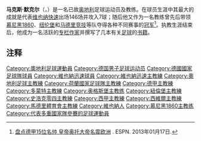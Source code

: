 {{expand language|time=2021-01-01}}
{{Football manager infobox
| name = 马克斯·默克尔<br>{{lang|de|Max Merkel}}
| fullname = {{lang|de|Maximilian Merkel}} 
| image  = Max Merkel, de trainer van Neurenberg, Bestanddeelnr 921-6907.jpg
| birth_date = {{Birth date|1918|12|07}}
| birth_place = {{AUT}}[[维也纳|维也纳]]
| death_date = {{death date and age|2006|11|28|1918|12|7|df=y}}
| cityofdeath = {{GER}}[[普茨布伦|普茨布伦]]
| height = 
| position = [[後衛_(足球)|后卫]]
| youthyears1 =   
| youthclubs1 =   
| years1 = 1937–1942 
| clubs1 = [[維也納體育會|维也纳体育]]
| caps1  = 
| goals1 = 
| years2 = 1942–1945 
| clubs2 = {{link-de|马尔克斯多夫|LSV Markersdorf an der Pielach}}
| caps2  = 
| goals2 = 
| years3 = 1945–1946 
| clubs3 = [[維也納體育會|维也纳体育]]
| caps3  = 
| goals3 = 
| years4 = 1946–1954
| clubs4 = [[维也纳快速|维也纳快速]]
| caps4  = 
| goals4 = 
| nationalyears1 = 1939
| nationalteam1  = [[德国国家足球队|纳粹德国]]
| nationalcaps1  = 1
| nationalgoals1 = 0
| nationalyears2 = 1952
| nationalteam2  = [[奥地利国家足球队|奥地利]]
| nationalcaps2  = 1
| nationalgoals2 = 0
| manageryears1  = 1954–1955 
| managerclubs1  = {{link-en|克莱因胡特|HBS Craeyenhout (football club)}}
| manageryears2  = 1955–1956 
| managerclubs2  = [[荷兰国家足球队|荷兰]]
| manageryears3  = 1956–1958 
| managerclubs3  = [[维也纳快速|维也纳快速]]
| manageryears4  = 1958–1961 
| managerclubs4  = [[多特蒙德足球俱乐部|多特蒙德]]
| manageryears5  = 1961–1966 
| managerclubs5  = [[慕尼黑1860|慕尼黑1860]]
| manageryears6  = 1967–1969 
| managerclubs6  = [[纽伦堡足球俱乐部|纽伦堡]]
| manageryears7  = 1969–1971 
| managerclubs7  = [[塞维利亚足球俱乐部|塞维利亚]]
| manageryears8  = 1971–1973 
| managerclubs8  = [[马德里竞技|马德里竞技]]
| manageryears9  = 1974–1975 
| managerclubs9  = [[慕尼黑1860|慕尼黑1860]]
| manageryears10 = 1975–1976 
| managerclubs10 = [[沙尔克04|沙尔克04]]
| manageryears11 = 1976–1977 
| managerclubs11 = [[奥格斯堡足球俱乐部|奥格斯堡]]
| manageryears12 = 1981–1982 
| managerclubs12 = [[卡尔斯鲁厄足球俱乐部|卡尔斯鲁厄]]
| manageryears13 = 1983
| managerclubs13 = [[苏黎世足球俱乐部|苏黎世]]
}}

'''马克斯·默克尔 '''（{{lang-no|'''Max Merkel'''}}，{{bd|1918年|12月7日|2006年|11月28日|catIdx=Merkel, Max}}）是一名已故[[奥地利|奥地利]]足球运动员及教练。在球员生涯中其最大的成就是代表[[维也纳快速|维也纳快速]]出场146场并攻入7球；随后他又作为一名教练曾先后带领[[慕尼黑1860|慕尼黑1860]]、[[纽伦堡足球俱乐部|纽伦堡]]和[[马德里竞技|马德里竞技]]等队夺得各种不同赛事的[[冠军|冠军]]<ref>{{zh}}[http://www.espnstar.com.cn/pub/international/2013/0117/283917.htm 盘点德甲15位名帅 皇帝奥托大帝名震欧洲] {{Webarchive|url=https://archive.is/20130628094831/http://www.espnstar.com.cn/pub/international/2013/0117/283917.htm |date=2013-06-28 }}. ESPN. 2013年01月17日.</ref>。执教生涯结束后，他成为一名活跃的[[专栏作家|专栏作家]]并撰写了几本有关[[足球|足球]]的[[书籍|书籍]]。

==注释==
{{reflist}}

{{Authority control}}
{{DEFAULTSORT:Merkel, Max}}
[[Category:奧地利足球運動員|Category:奧地利足球運動員]]
[[Category:德国男子足球运动员|Category:德国男子足球运动员]]
[[Category:德國國家足球隊球員|Category:德國國家足球隊球員]]
[[Category:維也納迅速球員|Category:維也納迅速球員]]
[[Category:維也納迅速主教練|Category:維也納迅速主教練]]
[[Category:奧地利足球主教練|Category:奧地利足球主教練]]
[[Category:荷蘭國家足球隊主教練|Category:荷蘭國家足球隊主教練]]
[[Category:德甲主教練|Category:德甲主教練]]
[[Category:多蒙特主教練|Category:多蒙特主教練]]
[[Category:奥格斯堡主教练|Category:奥格斯堡主教练]]
[[Category:紐倫堡主教練|Category:紐倫堡主教練]]
[[Category:史浩克零四主教練|Category:史浩克零四主教練]]
[[Category:西甲主教練|Category:西甲主教練]]
[[Category:西維爾主教練|Category:西維爾主教練]]
[[Category:馬德里體育會主教練|Category:馬德里體育會主教練]]
[[Category:維也納人|Category:維也納人]]
[[Category:慕尼黑1860主教练|Category:慕尼黑1860主教练]]
[[Category:代表多重國家隊參賽的足球運動員|Category:代表多重國家隊參賽的足球運動員]]
